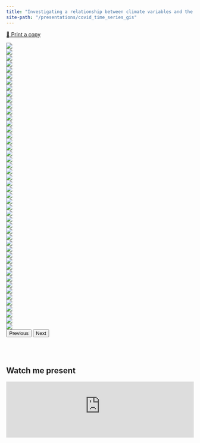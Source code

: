 ```yaml
---
title: "Investigating a relationship between climate variables and the spread of COVID-19"
site-path: "/presentations/covid_time_series_gis"
---
```


[🦠 Print a copy](../assets/covid_time_series_gis.pdf)

<div id="carouselExampleIndicators" class="carousel carousel-dark slide" data-bs-ride="carousel" data-bs-interval="false">
<div class="carousel-inner">
  <div class="carousel-item active">
  <img src="../assets/covid_time_series_gis/Slide1.png" class="d-block w-100">
  </div>
  <div class="carousel-item">
  <img src="../assets/covid_time_series_gis/Slide2.png" class="d-block w-100">
  </div>
  <div class="carousel-item">
  <img src="../assets/covid_time_series_gis/Slide3.png" class="d-block w-100">
  </div>
  <div class="carousel-item">
  <img src="../assets/covid_time_series_gis/Slide4.png" class="d-block w-100">
  </div>
  <div class="carousel-item">
  <img src="../assets/covid_time_series_gis/Slide5.png" class="d-block w-100">
  </div>
  <div class="carousel-item">
  <img src="../assets/covid_time_series_gis/Slide6.png" class="d-block w-100">
  </div>
  <div class="carousel-item">
  <img src="../assets/covid_time_series_gis/Slide7.png" class="d-block w-100">
  </div>
  <div class="carousel-item">
  <img src="../assets/covid_time_series_gis/Slide8.png" class="d-block w-100">
  </div>
  <div class="carousel-item">
  <img src="../assets/covid_time_series_gis/Slide9.png" class="d-block w-100">
  </div>
  <div class="carousel-item">
  <img src="../assets/covid_time_series_gis/Slide10.png" class="d-block w-100">
  </div>
  <div class="carousel-item">
  <img src="../assets/covid_time_series_gis/Slide11.png" class="d-block w-100">
  </div>
  <div class="carousel-item">
  <img src="../assets/covid_time_series_gis/Slide12.png" class="d-block w-100">
  </div>
  <div class="carousel-item">
  <img src="../assets/covid_time_series_gis/Slide13.png" class="d-block w-100">
  </div>
  <div class="carousel-item">
  <img src="../assets/covid_time_series_gis/Slide14.png" class="d-block w-100">
  </div>
  <div class="carousel-item">
  <img src="../assets/covid_time_series_gis/Slide15.png" class="d-block w-100">
  </div>
  <div class="carousel-item">
  <img src="../assets/covid_time_series_gis/Slide16.png" class="d-block w-100">
  </div>
  <div class="carousel-item">
  <img src="../assets/covid_time_series_gis/Slide17.png" class="d-block w-100">
  </div>
  <div class="carousel-item">
  <img src="../assets/covid_time_series_gis/Slide18.png" class="d-block w-100">
  </div>
  <div class="carousel-item">
  <img src="../assets/covid_time_series_gis/Slide19.png" class="d-block w-100">
  </div>
  <div class="carousel-item">
  <img src="../assets/covid_time_series_gis/Slide20.png" class="d-block w-100">
  </div>
  <div class="carousel-item">
  <img src="../assets/covid_time_series_gis/Slide21.png" class="d-block w-100">
  </div>
  <div class="carousel-item">
  <img src="../assets/covid_time_series_gis/Slide22.png" class="d-block w-100">
  </div>
  <div class="carousel-item">
  <img src="../assets/covid_time_series_gis/Slide23.png" class="d-block w-100">
  </div>
  <div class="carousel-item">
  <img src="../assets/covid_time_series_gis/Slide24.png" class="d-block w-100">
  </div>
  <div class="carousel-item">
  <img src="../assets/covid_time_series_gis/Slide25.png" class="d-block w-100">
  </div>
  <div class="carousel-item">
  <img src="../assets/covid_time_series_gis/Slide26.png" class="d-block w-100">
  </div>
  <div class="carousel-item">
  <img src="../assets/covid_time_series_gis/Slide27.png" class="d-block w-100">
  </div>
  <div class="carousel-item">
  <img src="../assets/covid_time_series_gis/Slide28.png" class="d-block w-100">
  </div>
  <div class="carousel-item">
  <img src="../assets/covid_time_series_gis/Slide29.png" class="d-block w-100">
  </div>
  <div class="carousel-item">
  <img src="../assets/covid_time_series_gis/Slide30.png" class="d-block w-100">
  </div>
  <div class="carousel-item">
  <img src="../assets/covid_time_series_gis/Slide31.png" class="d-block w-100">
  </div>
  <div class="carousel-item">
  <img src="../assets/covid_time_series_gis/Slide32.png" class="d-block w-100">
  </div>
  <div class="carousel-item">
  <img src="../assets/covid_time_series_gis/Slide33.png" class="d-block w-100">
  </div>
  <div class="carousel-item">
  <img src="../assets/covid_time_series_gis/Slide34.png" class="d-block w-100">
  </div>
  <div class="carousel-item">
  <img src="../assets/covid_time_series_gis/Slide35.png" class="d-block w-100">
  </div>
  <div class="carousel-item">
  <img src="../assets/covid_time_series_gis/Slide36.png" class="d-block w-100">
  </div>
  <div class="carousel-item">
  <img src="../assets/covid_time_series_gis/Slide37.png" class="d-block w-100">
  </div>
  <div class="carousel-item">
  <img src="../assets/covid_time_series_gis/Slide38.png" class="d-block w-100">
  </div>
  <div class="carousel-item">
  <img src="../assets/covid_time_series_gis/Slide39.png" class="d-block w-100">
  </div>
  <div class="carousel-item">
  <img src="../assets/covid_time_series_gis/Slide40.png" class="d-block w-100">
  </div>
  <div class="carousel-item">
  <img src="../assets/covid_time_series_gis/Slide41.png" class="d-block w-100">
  </div>
  <div class="carousel-item">
  <img src="../assets/covid_time_series_gis/Slide42.png" class="d-block w-100">
  </div>
  <div class="carousel-item">
  <img src="../assets/covid_time_series_gis/Slide43.png" class="d-block w-100">
  </div>
  <div class="carousel-item">
  <img src="../assets/covid_time_series_gis/Slide44.png" class="d-block w-100">
  </div>
  <div class="carousel-item">
  <img src="../assets/covid_time_series_gis/Slide45.png" class="d-block w-100">
  </div>
  <div class="carousel-item">
  <img src="../assets/covid_time_series_gis/Slide46.png" class="d-block w-100">
  </div>
  <div class="carousel-item">
  <img src="../assets/covid_time_series_gis/Slide47.png" class="d-block w-100">
  </div>
  <div class="carousel-item">
  <img src="../assets/covid_time_series_gis/Slide48.png" class="d-block w-100">
  </div>
</div>
<button class="carousel-control-prev" type="button" data-bs-target="#carouselExampleIndicators" data-bs-slide="prev">
  <span class="carousel-control-prev-icon" aria-hidden="true"></span>
  <span class="visually-hidden">Previous</span>
</button>
<button class="carousel-control-next" type="button" data-bs-target="#carouselExampleIndicators" data-bs-slide="next">
  <span class="carousel-control-next-icon" aria-hidden="true"></span>
  <span class="visually-hidden">Next</span>
</button>
</div>

<br>
<br>

## Watch me present

<iframe width="100%" height="auto" src="https://www.youtube-nocookie.com/embed/ygMuOCe6aCA" title="YouTube video player" frameborder="0" allow="accelerometer; autoplay; clipboard-write; encrypted-media; gyroscope; picture-in-picture" allowfullscreen></iframe>
